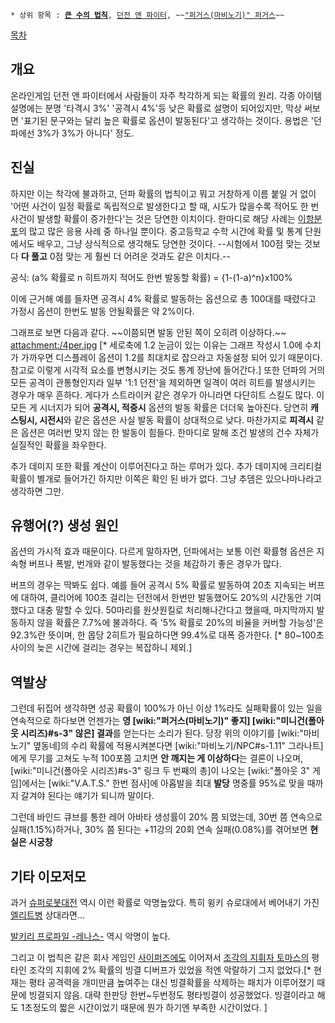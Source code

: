  * 상위 항목 : '''[[큰 수의 법칙]]''', [[던전 앤 파이터]], ~~[["퍼거스(마비노기)" 퍼거스]]~~

[[목차]]

== 개요 ==
온라인게임 던전 앤 파이터에서 사람들이 자주 착각하게 되는 확률의 원리. 각종 아이템 설명에는 분명 '타격시 3%' '공격시 4%'등 낮은 확률로 설명이 되어있지만, 막상 써보면 '표기된 문구와는 달리 높은 확률로 옵션이 발동된다'고 생각하는 것이다. 용법은 '던파에선 3%가 3%가 아니다' 정도.

== 진실 ==
하지만 이는 착각에 불과하고, 던파 확률의 법칙이고 뭐고 거창하게 이름 붙일 거 없이 '어떤 사건이 일정 확률로 독립적으로 발생한다고 할 때, 시도가 많을수록 적어도 한 번 사건이 발생할 확률이 증가한다'는 것은 당연한 이치이다. 한마디로 해당 사례는 [http://ko.wikipedia.org/wiki/%EC%9D%B4%ED%95%AD_%EB%B6%84%ED%8F%AC 이항분포]의 많고 많은 응용 사례 중 하나일 뿐이다. 중고등학교 수학 시간에 확률 및 통계 단원에서도 배우고, 그냥 상식적으로 생각해도 당연한 것이다. --시험에서 100점 맞는 것보다 '''다 풀고''' 0점 맞는 게 훨씬 더 어려운 것과도 같은 이치다.--

공식: (a% 확률로 n 히트까지 적어도 한번 발동할  확률) = {1-(1-a)^n}x100%

이에 근거해 예를 들자면 공격시 4% 확률로 발동하는 옵션으로 총 100대를 때렸다고 가정시 옵션이 한번도 발동 안될확률은 약 2%이다.

그래프로 보면 다음과 같다. ~~이쯤되면 발동 안된 쪽이 오히려 이상하다.~~
attachment:/4per.jpg
[* 세로축에 1.2 눈금이 있는 이유는 그래프 작성시 1.0에 수치가 가까우면 디스플레이 옵션이 1.2를 최대치로 잡으라고 자동설정 되어 있기 때문이다. 참고로 이렇게 시각적 요소를 변형시키는 것도 통계 장난에 들어간다.]
또한 던파의 거의 모든 공격이 관통형인지라 일부 '1:1 던전'을 제외하면 일격이 여러 히트를 발생시키는 경우가 매우 흔하다. 게다가 스트라이커 같은 경우가 아니라면 다단히트 스킬도 많다. 이 모든 게 시너지가 되어 '''공격시, 적중시''' 옵션의 발동 확률은 더더욱 높아진다. 당연히 '''캐스팅시, 시전시'''와 같은 옵션은 사실 발동 확률이 상대적으로 낮다. 마찬가지로 '''피격시''' 같은 옵션은 여러번 맞지 않는 한 발동이 힘들다. 한마디로 말해 조건 발생의 건수 자체가 실질적인 확률을 좌우한다.

추가 데미지 또한 확률 계산이 이루어진다고 하는 루머가 있다. 추가 데미지에 크리티컬 확률이 별개로 들어가긴 하지만 이쪽은 확인 된 바가 없다. 그냥 추뎀은 있으나마나라고 생각하면 그만.

== 유행어(?) 생성 원인 ==
옵션의 가시적 효과 때문이다. 다르게 말하자면, 던파에서는 보통 이런 확률형 옵션은 지속형 버프나 폭발, 번개와 같이 발동했다는 것을 체감하기 좋은 경우가 많다.

버프의 경우는 딱봐도 쉽다. 예를 들어 공격시 5% 확률로 발동하여 20초 지속되는 버프에 대하여, 클리어에 100초 걸리는 던전에서 한번만 발동했어도 20%의 시간동안 기여했다고 대충 말할 수 있다. 50마리를 원샷원킬로 처리해나간다고 했을때, 마지막까지 발동하지 않을 확률은 7.7%에 불과하다. 즉 '5% 확률로 20%의 비율을 커버할 가능성'은 92.3%란 뜻이며, 한 몹당 2히트가 필요하다면 99.4%로 대폭 증가한다. [* 80~100초 사이의 늦은 시간에 걸리는 경우는 복잡하니 제외.]

== 역발상 ==
그런데 뒤집어 생각하면 성공 확률이 100%가 아닌 이상 1%라도 실패확률이 있는 일을 연속적으로 하다보면 언젠가는 '''영 [wiki:"퍼거스(마비노기)" 좋지] [wiki:"미니건(폴아웃 시리즈)#s-3" 않은] 결과'''를 얻는다는 소리가 된다. 당장 위의 이야기를 [wiki:"마비노기" 옆동네]의 수리 확률에 적용시켜본다면 [wiki:"마비노기/NPC#s-1.11" 그라나트]에게 무기를 고쳐도 누적 100포쯤 고치면 '''안 깨지는 게 이상하다'''는 결론이 나오며, [wiki:"미니건(폴아웃 시리즈)#s-3" 링크 두 번째의 총]이 나오는 [wiki:"폴아웃 3" 게임]에서는 [wiki:"V.A.T.S." 한번 점사]에 아홉발을 최대 '''발당''' 명중률 95%로 맞을 때까지 갈겨야 된다는 얘기가 되니까 말이다.

그런데 바인드 큐브를 통한 레어 아바타 생성률이 20% 쯤 되었는데, 30번 쯤 연속으로 실패(1.15%)하거나, 30% 쯤 된다는 +11강의 20회 연속 실패(0.08%)를 겪어보면 '''현실은 시궁창'''

== 기타 이모저모 ==
과거 [[슈퍼로봇대전]] 역시 이런 확률로 악명높았다. 특히 윙키 슈로대에서 베어내기 가진 [[엘리트병]] 상대라면...

[[발키리 프로파일 -레나스-]] 역시 악명이 높다.

그리고 이 법칙은 같은 회사 게임인 [[사이퍼즈]]에도 이어져서 [[조각의 지휘자 토마스]]의 평타인 조각의 지휘에 2% 확률의 빙결 디버프가 있었을 적엔 악랄하기 그지 없었다.[* 현재는 평타 공격력을 개미만큼 높여주는 대신 빙결확률을 삭제하는 패치가 이루어졌기 때문에 빙결되지 않음. 대략 한판당 한번~두번정도 평타빙결이 성공했었다. 빙결이라고 해도 1초정도의 짧은 시간이었기 때문에 뭔가 하기엔 부족한 시간이었다. ]
